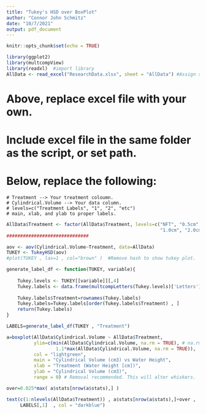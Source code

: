 ---
title: "Tukey's HSD over BoxPlot"
author: "Connor John Schmitz"
date: "10/7/2021"
output: pdf_document
---

```{r setup, include=FALSE}
knitr::opts_chunk$set(echo = TRUE)
```

```{r}
library(ggplot2)
library(multcompView)
library(readxl)  #import library
AllData <- read_excel("ResearchData.xlsx", sheet = "AllData") #Assign sheet to variable.
```
# Above, replace excel file with your own.  
# Include excel file in the same folder as the script, or set path.
# Below, replace the following:
    # Treatment --> Your treatment coloumn.
    # Cylindrical.Volume --> Your data column.
    # levels=c("Treatment Labels", "1", "2", "etc")
    # main, xlab, and ylab to proper labels.
    
```{r}
AllData$Treatment <- factor(AllData$Treatment, levels=c("NFT", "0.5cm",
                                                        "1.0cm", "2.0cm"))
##############################

aov <- aov(Cylindrical.Volume~Treatment, data=AllData)
TUKEY <- TukeyHSD(aov)
#plot(TUKEY , las=1 , col="brown" )  #Remove hash to show tukey plot.

generate_label_df <- function(TUKEY, variable){
    
    Tukey.levels <- TUKEY[[variable]][,4]
    Tukey.labels <- data.frame(multcompLetters(Tukey.levels)['Letters'])
    
    Tukey.labels$Treatment=rownames(Tukey.labels)
    Tukey.labels=Tukey.labels[order(Tukey.labels$Treatment) , ]
    return(Tukey.labels)
}

LABELS=generate_label_df(TUKEY , "Treatment")

a=boxplot(AllData$Cylindrical.Volume ~ AllData$Treatment,
          ylim=c(min(AllData$Cylindrical.Volume, na.rm = TRUE), # na.rm is optional.  Include if your data has NA or missing points.
                  1.1*max(AllData$Cylindrical.Volume, na.rm = TRUE)),
          col = "lightgreen",
          main = "Cylindrical Volume (cm3) vs Water Height",
          xlab = "Treatment (Water Height [cm])",
          ylab = "Cylindrical Volume (cm3)",
          range = 0) # Removal recommended. This will alter whiskers.

over=0.025*max( a$stats[nrow(a$stats),] )

text(c(1:nlevels(AllData$Treatment)) , a$stats[nrow(a$stats),]+over ,
     LABELS[,1]  , col = "darkblue")
```

